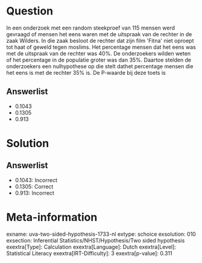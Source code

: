 Question
========

In een onderzoek met een random steekproef van 115 mensen werd gevraagd
of mensen het eens waren met de uitspraak van de rechter in de zaak
Wilders. In die zaak besloot de rechter dat zijn film \'Fitna\' niet
oproept tot haat of geweld tegen moslims. Het percentage mensen dat het
eens was met de uitspraak van de rechter was 40%. De onderzoekers wilden
weten of het percentage in de populatie groter was dan 35%. Daartoe
stelden de onderzoekers een nulhypothese op die stelt dathet percentage
mensen die het eens is met de rechter 35% is. De P-waarde bij deze toets
is

Answerlist
----------

* 0.1043
* 0.1305
* 0.913

Solution
========

Answerlist
----------

* 0.1043: Incorrect
* 0.1305: Correct
* 0.913: Incorrect

Meta-information
================
exname: uva-two-sided-hypothesis-1733-nl
extype: schoice
exsolution: 010
exsection: Inferential Statistics/NHST/Hypothesis/Two sided hypothesis
exextra[Type]: Calculation
exextra[Language]: Dutch
exextra[Level]: Statistical Literacy
exextra[IRT-Difficulty]: 3
exextra[p-value]: 0.311
